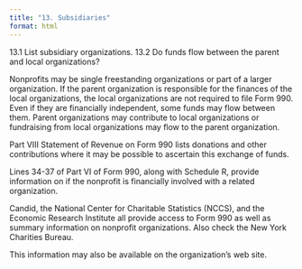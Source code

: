 ```yaml
---
title: "13. Subsidiaries"
format: html
---
```


13.1 List sub­sidiary organizations.
13.2 Do funds flow between the parent and local organizations?

Nonprofits may be single freestanding organizations or part of a larger organization. If the parent organization is responsible for the finances of the local organizations, the local organizations are not required to file Form 990. Even if they are financially independent, some funds may flow between them. Parent organizations may contribute to local organizations or fundraising from local organizations may flow to the parent organization.

Part VIII Statement of Revenue on Form 990 lists donations and other contributions where it may be possible to ascertain this exchange of funds.

Lines 34-37 of Part VI of Form 990, along with Schedule R, provide information on if the nonprofit is financially involved with a related organization.

Candid, the National Center for Charitable Statistics (NCCS), and the Economic Research Institute all provide access to Form 990 as well as summary information on nonprofit organizations. Also check the New York Charities Bureau.

This information may also be available on the organization’s web site.